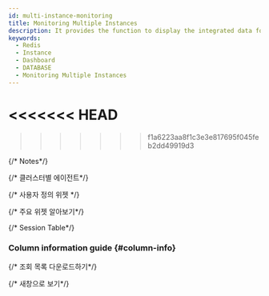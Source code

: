 ```yaml
---
id: multi-instance-monitoring
title: Monitoring Multiple Instances
description: It provides the function to display the integrated data for key metrics of multiple database instances.
keywords:
  - Redis
  - Instance
  - Dashboard
  - DATABASE
  - Monitoring Multiple Instances
---
```


<<<<<<< HEAD
=======

>>>>>>> f1a6223aa8f1c3e3e817695f045feb2dd49919d3

<Dbv2mulitinstancemonitoringdesc />

<ProdImg img='db-multi-instance.png' desc='Multi-instance Monitoring' />

{/* Notes*/}

<Dbmultiinstancemonitoringdescnotes />


<Apmdashboardsetpasttime />


<Apmdashboardcheckagent />

{/* 클러스터별 에이전트*/}

<Dbdashboardselectagentcategory />


<Apmdashboradeditwidget />

{/* 사용자 정의 위젯 */}

<CustomWidget />


<Apmdashboardwidgetoptions />


<Apmdashboardpreset />

{/* 주요 위젯 알아보기*/}

<WidgetDetails />

{/* Session Table*/}

<Dbv2mimactivesessiondesc />


<Dbv2mimactivesessionnote />


<Dbtabledatafiltering level={3} />


<Dbv2dataeditcolumn level={3} />

### Column information guide {#column-info}


<Dbmongodbactivesessionscolumns />

{/* 조회 목록 다운로드하기*/}

<Dbdashboardsessiontabledownload />

{/* 새창으로 보기*/}

<Dbdashboardsessiontablenew />
